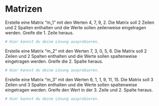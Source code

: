 
# Matrizen 

Erstelle eine Matrix "m_1" mit den Werten 4, 7, 9, 2. Die Matrix soll 2 Zeilen und 2 Spalten enthalten und die Werte sollen zeilenweise eingetragen werden. Greife die 1. Zeile heraus. 


```r
# Hier kannst du deine Lösung ausprobieren.


```



Erstelle eine Matrix "m_2" mit den Werten 7, 3, 0, 5, 6. Die Matrix soll 2 Zeilen und 2 Spalten enthalten und die Werte sollen spaltenweise eingetragen werden. Greife die 2. Spalte heraus.

```r
# Hier kannst du deine Lösung ausprobieren.


```



Erstelle eine Matrix "m_3" mit den Werten 6, 1, 1, 9, 11, 15. Die Matrix soll 3 Zeilen und 3 Spalten enthalten und die Werte sollen spaltenweise eingetragen werden. Greife den Wert in der 3. Zeile und 2. Spalte heraus.

```r
# Hier kannst du deine Lösung ausprobieren.


```


